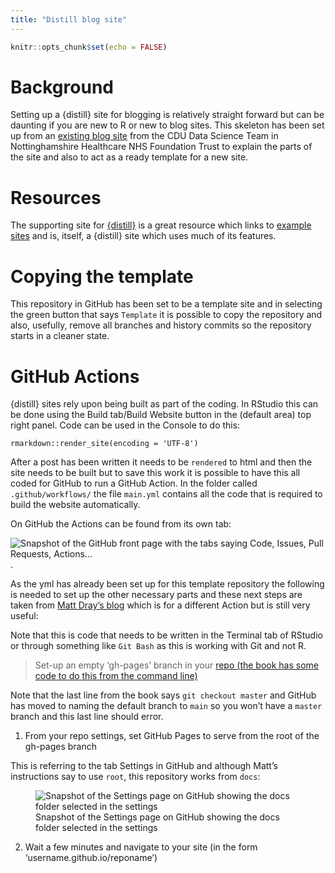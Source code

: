 ```yaml
---
title: "Distill blog site"
---
```


```r
knitr::opts_chunk$set(echo = FALSE)
```

# Background

Setting up a {distill} site for blogging is relatively straight forward but can be daunting if you are new to R or new to blog sites. This skeleton has been set up from an [existing blog site](https://cdu-data-science-team.github.io/understanding-your-data/) from the CDU Data Science Team in Nottinghamshire Healthcare NHS Foundation Trust to explain the parts of the site and also to act as a ready template for a new site.

# Resources

The supporting site for [{distill}](https://rstudio.github.io/distill/) is a great resource which links to [example sites](https://pkgs.rstudio.com/distill/articles/examples.html) and is, itself, a {distill} site which uses much of its features. 

# Copying the template

This repository in GitHub has been set to be a template site and in selecting the green button that says `Template` it is possible to copy the repository and also, usefully, remove all branches and history commits so the repository starts in a cleaner state.

# GitHub Actions

{distill} sites rely upon being built as part of the coding. In RStudio this can be done using the Build tab/Build Website button in the (default area) top right panel. Code can be used in the Console to do this:

`rmarkdown::render_site(encoding = 'UTF-8')`

After a post has been written it needs to be `rendered` to html and then the site needs to be built but to save this work it is possible to have this all coded for GitHub to run a GitHub Action. In the folder called `.github/workflows/` the file `main.yml` contains all the code that is required to build the website automatically. 

On GitHub the Actions can be found from its own tab:

![Snapshot of the GitHub front page with the tabs saying Code, Issues, Pull Requests, Actions...](img/github-action.PNG).

As the yml has already been set up for this template repository the following is needed to set up the other necessary parts and these next steps are taken from [Matt Dray's blog](https://www.rostrum.blog/2020/08/09/ghactions-pkgs/) which is for a different Action but is still very useful:

Note that this is code that needs to be written in the Terminal tab of RStudio or through something like `Git Bash` as this is working with Git and not R.

> Set-up an empty ‘gh-pages’ branch in your [repo (the book has some code to do this from the command line)](https://orchid00.github.io/actions_sandbox/websites-using-pkgdown-bookdown-and-blogdown.html)

Note that the last line from the book says `git checkout master` and GitHub has moved to naming the default branch to `main` so you won't have a `master` branch and this last line should error. 

(@) From your repo settings, set GitHub Pages to serve from the root of the gh-pages branch

This is referring to the tab Settings in GitHub and although Matt's instructions say to use `root`, this repository works from `docs`:

![Snapshot of the Settings page on GitHub showing the docs folder selected in the settings](img/github-settings.PNG)

(@) Wait a few minutes and navigate to your site (in the form ‘username.github.io/reponame’)

